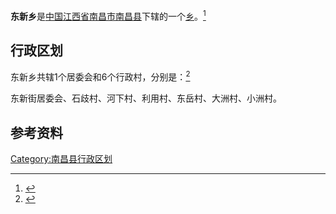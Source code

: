 {{中国乡级行政区
|景观照片文件名 = File:东新乡 20160503 160000.jpg
|景观照片描述 = 东新街附近
|汉语拼音 = 
|其他语言 = 
|其他语言名称 = 
|旧称 = 
|地名出处 = 
|位置图文件名 = 
|位置图描述 = 
|自定义图片= 
|建置时间 = 
|政府驻地 = 
|毗邻 = 
|总面积 = 
|总人口 = 
|总人口年份 = 
|户籍人口 = 
|户籍人口年份 = 
|常住人口 = 
|常住人口年份 = 
|人口密度 = 
|GDP = 
|GDP年份 = 
|邮政编码 = 
|电话区号 = 791
|官方网站 = 
|网站名称 = 
|36/01/21/205/000}}
'''东新乡'''是[[中华人民共和国|中国]][[江西省|江西省]][[南昌市|南昌市]][[南昌县|南昌县]]下辖的一个[[乡|乡]]。<ref>{{PRC admin/ref sgc|{{PRC admin/parent|36/01/21/205/000}}}}</ref>

== 行政区划 ==

东新乡共辖1个居委会和6个行政村，分别是：<ref>{{PRC admin/ref sgc|36/01/21/205/000}}</ref>

东新街居委会、石歧村、河下村、利用村、东岳村、大洲村、小洲村。

== 参考资料 ==
{{reflist}}

{{南昌县行政区划}}

[[Category:南昌县行政区划|Category:南昌县行政区划]]